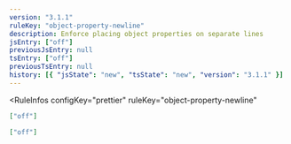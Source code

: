 ```yaml
---
version: "3.1.1"
ruleKey: "object-property-newline"
description: Enforce placing object properties on separate lines
jsEntry: ["off"]
previousJsEntry: null
tsEntry: ["off"]
previousTsEntry: null
history: [{ "jsState": "new", "tsState": "new", "version": "3.1.1" }]
---
```


<RuleInfos 
  configKey="prettier" 
  ruleKey="object-property-newline" 
>

```json
["off"]
```

```json
["off"]
```

</RuleInfos>
